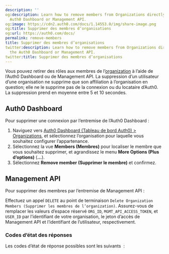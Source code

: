 ```yaml
---
description: ''
og:description: Learn how to remove members from Organizations directly using the
  Auth0 Dashboard or Management API.
og:image: https://cdn2.auth0.com/docs/1.14553.0/img/share-image.png
og:title: Supprimer des membres d’organisations
og:url: https://auth0.com/docs/
permalink: remove-members
title: Supprimer des membres d’organisations
twitter:description: Learn how to remove members from Organizations directly using
  the Auth0 Dashboard or Management API.
twitter:title: Supprimer des membres d’organisations
---
```


Vous pouvez retirer des rôles aux membres de l’[organization](/organizations/organizations-overview) à l’aide de l’Auth0 Dashboard ou de Management API. La suppression d’un utilisateur d’une organisation ne supprime que son affiliation à l’organisation en question; elle ne le supprime pas de la connexion ou du locataire d’Auth0. La suppression prend en moyenne entre 5 et 10 secondes.

## Auth0 Dashboard

Pour supprimer une connexion par l’entremise de l’Auth0 Dashboard :

1. Naviguez vers [Auth0 Dashboard (Tableau de bord Auth0) > Organizations](%24%7Bmanage_url%7D/#/organizations), et sélectionnez l’organisation pour laquelle vous souhaitez configurer l’appartenance.
2. Sélectionnez la vue **Members (Membres)** pour localiser le membre que vous souhaitez supprimer, et agrandissez le menu **More Options (Plus d’options)** (**...**).
3. Sélectionnez **Remove member (Supprimer le membre)** et confirmez.

## Management API

Pour supprimer des membres par l’entremise de Management API :

Effectuez un appel `DELETE` au point de terminaison `Delete Organization Members (Supprimer les membres de l’organization)`. Assurez-vous de remplacer les valeurs d’espace réservé `ORG_ID`, `MGMT_API_ACCESS_TOKEN`, et `USER_ID` par l’identifiant de votre organisation, le jeton d’accès de Management API et l’identifiant de l’utilisateur, respectivement.
 






### Codes d’état des réponses

Les codes d’état de réponse possibles sont les suivants  :